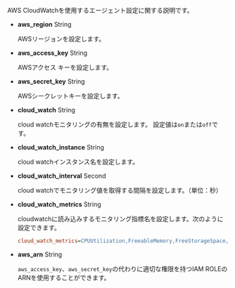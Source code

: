 AWS CloudWatchを使用するエージェント設定に関する説明です。

-   **aws_region** <span class='type'>String</span>

    AWSリージョンを設定します。

-   **aws_access_key** <span class='type'>String</span>

    AWSアクセス キーを設定します。

-   **aws_secret_key** <span class='type'>String</span>

    AWSシークレットキーを設定します。

-   **cloud_watch** <span class='type'>String</span>

    cloud watchモニタリングの有無を設定します。 設定値は`on`または`off`です。

-   **cloud_watch_instance** <span class='type'>String</span>

    cloud watchインスタンス名を設定します。

-   **cloud_watch_interval** <span class='type'>Second</span>

    cloud watchでモニタリング値を取得する間隔を設定します。（単位：秒）

-   **cloud_watch_metrics** <span class='type'>String</span>

    cloudwatchに読み込みするモニタリング指標名を設定します。次のように設定できます。

    ```ini
    cloud_watch_metrics=CPUUtilization,FreeableMemory,FreeStorageSpace,NetworkTransmitThroughput,NetworkReceiveThroughput
    ```

-   **aws_arn** <span class='type'>String</span>

    `aws_access_key`、`aws_secret_key`の代わりに適切な権限を持つIAM ROLEのARNを使用することができます。

